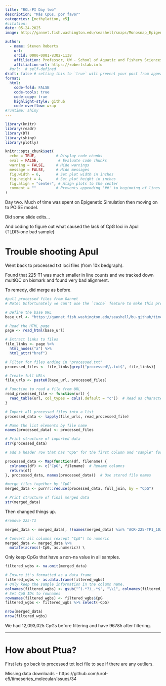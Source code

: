 ```yaml
---
title: "ROL-PI Day two"
description: "Más CpGs, por favor"
categories: [methylation, e5]
#citation: 
date: 05-24-2025
image: http://gannet.fish.washington.edu/seashell/snaps/Monosnap_EpigeneticsSimulationMS_-_Online_LaTeX_Editor_Overleaf_2025-05-25_07-13-14.png # finding a good image

author:
  - name: Steven Roberts
    url: 
    orcid: 0000-0001-8302-1138
    affiliation: Professor, UW - School of Aquatic and Fishery Sciences
    affiliation-url: https://robertslab.info
  #url:  # self-defined
draft: false # setting this to `true` will prevent your post from appearing on your listing page until you're ready!
format:
  html:
    code-fold: FALSE
    code-tools: true
    code-copy: true
    highlight-style: github
    code-overflow: wrap
#runtime: shiny
---
```


```r
library(knitr)
library(readr)
library(DT)
library(shiny)
library(plotly)

knitr::opts_chunk$set(
  echo = TRUE,         # Display code chunks
  eval = FALSE,         # Evaluate code chunks
  warning = FALSE,     # Hide warnings
  message = FALSE,     # Hide messages
  fig.width = 6,       # Set plot width in inches
  fig.height = 4,      # Set plot height in inches
  fig.align = "center", # Align plots to the center
  comment = ""         # Prevents appending '##' to beginning of lines in code output
)
```

Day two. Much of time was spent on Epigenetic Simulation then moving on to POISE model.

Did some slide edits...

And coding to figure out what caused the lack of CpG loci in Apul (TLDR::one bad sample)

# Trouble shooting Apul 

Went back to processed txt loci files (from 10x bedgraph).

Found that 225-T1 was much smaller in line counts and we tracked down multiQC on bismark and found very bad alignment. 

To remedy, did merge as before. 

```r
#pull processed files from Gannet 
# Note: Unfortunately we can't use the `cache` feature to make this process more time efficient, as it doesn't support long vectors

# Define the base URL
base_url <- "https://gannet.fish.washington.edu/seashell/bu-github/timeseries_molecular/D-Apul/output/15.5-Apul-bismark/"

# Read the HTML page
page <- read_html(base_url)

# Extract links to files
file_links <- page %>%
  html_nodes("a") %>%
  html_attr("href")

# Filter for files ending in "processed.txt"
processed_files <- file_links[grepl("processed\\.txt$", file_links)]

# Create full URLs
file_urls <- paste0(base_url, processed_files)

# Function to read a file from URL
read_processed_file <- function(url) {
  read_table(url, col_types = cols(.default = "c"))  # Read as character to avoid parsing issues
}

# Import all processed files into a list
processed_data <- lapply(file_urls, read_processed_file)

# Name the list elements by file name
names(processed_data) <- processed_files

# Print structure of imported data
str(processed_data)

# add a header row that has "CpG" for the first column and "sample" for the second column, which will be populated by the file name 

processed_data <- Map(function(df, filename) {
  colnames(df) <- c("CpG", filename)  # Rename columns
  return(df)
}, processed_data, names(processed_data))  # Use stored file names

#merge files together by "CpG"
merged_data <- purrr::reduce(processed_data, full_join, by = "CpG")

# Print structure of final merged data
str(merged_data)
```

Then changed things up. 

```r
#remove 225-T1

merged_data <- merged_data[, !(names(merged_data) %in% "ACR-225-TP1_10x_processed.txt")]

```

```r
# Convert all columns (except "CpG") to numeric
merged_data <- merged_data %>%
  mutate(across(-CpG, as.numeric)) \

```

Only keep CpGs that have a non-na value in all samples. 

```r
filtered_wgbs <- na.omit(merged_data)

# Ensure it's formatted as a data frame
filtered_wgbs <- as.data.frame(filtered_wgbs)
# Only keep the sample information in the column name. 
colnames(filtered_wgbs) <- gsub("^(.*?)_.*$", "\\1", colnames(filtered_wgbs))
# Set CpG IDs to rownames
rownames(filtered_wgbs) <- filtered_wgbs$CpG
filtered_wgbs <- filtered_wgbs %>% select(-CpG)

nrow(merged_data)
nrow(filtered_wgbs)
```


We had 12,093,025 CpGs before filtering and have 96785 after filtering.

---


# How about Ptua?


First lets go back to processed txt loci file to see if there are any outliers.

Missing data downloads - https://github.com/urol-e5/timeseries_molecular/issues/34
